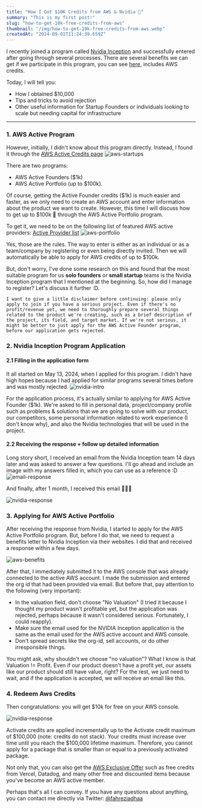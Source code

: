 ```yaml
---
title: "How I Got $10K Credits from AWS & Nvidia 🤯"
summary: "This is my first post!"
slug: "how-to-get-10k-free-credits-from-aws"
thumbnail: "/img/how-to-get-10k-free-credits-from-aws.webp"
createdAt: "2024-09-01T11:24:39.659Z"
---
```


I recently joined a program called [Nvidia Inception](https://www.nvidia.com/en-us/startups) and successfully entered after going through several processes. There are several benefits we can get if we participate in this program, you can see [here](https://www.nvidia.com/en-us/startups/?deeplink=expertise-faq--2#expertise-faq-item-22b9adb3d1), includes AWS credits.

Today, I will tell you:

- How I obtained $10,000
- Tips and tricks to avoid rejection
- Other useful information for Startup Founders or individuals looking to scale but needing capital for infrastructure
---
### 1. AWS Active Program

However, initially, I didn't know about this program directly. Instead, I found it through the [AWS Active Credits page](https://aws.amazon.com/startups/credits) 
![aws-startups](/img/aws-active.webp "")

There are two programs: 
- AWS Active Founders ($1k)
- AWS Active Portfolio (up to $100k). 

Of course, getting the Active Founder credits ($1k) is much easier and faster, as we only need to create an AWS account and enter information about the product we want to create.
However, this time I will discuss how to get up to $100k 👑 through the AWS Active Portfolio program. 

To get it, we need to be on the following list of featured AWS active providers: [Active Provider list](https://aws.amazon.com/activate/portfolio-detail/)
![aws-portfolio](/img/aws-active-featured.webp "")

Yes, those are the rules. The way to enter is either as an individual or as a team/company by registering or even being directly invited. Then we will automatically be able to apply for AWS credits of up to $100k.

But, don't worry, I've done some research on this and found that the most suitable program for us **solo founders** or **small startup** teams is the Nvidia Inception program that I mentioned at the beginning. So, how did I manage to register? Let's discuss it further :D.

`I want to give a little disclaimer before continuing: please only apply to join if you have a serious project. Even if there's no profit/revenue yet, we need to thoroughly prepare several things related to the product we're creating, such as a brief description of the project, its field, and target market. If we're not serious, it might be better to just apply for the AWS Active Founder program, before our application gets rejected.`

### 2. Nvidia Inception Program Application

#### 2.1 Filling in the application form

It all started on May 13, 2024, when I applied for this program. I didn't have high hopes because I had applied for similar programs several times before and was mostly rejected.
![nvidia-intro](/img/13th-may-email.png "")

For the application process, it's actually similar to applying for AWS Active Founder ($1k). We're asked to fill in personal data, project/company profile such as problems & solutions that we are going to solve with our product, our competitors, some personal information related to work experience (I don't know why), and also the Nvidia technologies that will be used in the project.

#### 2.2 Receiving the response + follow up detailed information

Long story short, I received an email from the Nvidia Inception team 14 days later and was asked to answer a few questions. I'll go ahead and include an image with my answers filled in, which you can use as a reference :D
![email-response](/img/email-response.png "")

And finally, after 1 month, I received this email 🎉🎉🎉

![nvidia-response](/img/nvidia-response.png "")

### 3. Applying for AWS Active Portfolio

After receiving the response from Nvidia, I started to apply for the AWS Active Portfolio program. But, before I do that, we need to request a benefits letter to Nvidia Inception via their websites. I did that and received a response within a few days.

![aws-benefits](/img/nvidia-inception-benefits.png "")

After that, I immediately submitted it to the AWS console that was already connected to the active AWS account. I made the submission and entered the org id that had been provided via email. But before that, pay attention to the following (very important):

- In the valuation field, don't choose "No Valuation" (I tried it because I thought my product wasn't profitable yet, but the application was rejected, perhaps because it wasn't considered serious. Fortunately, I could reapply).
- Make sure the email used for the NVIDIA Inception application is the same as the email used for the AWS active account and AWS console.
- Don't spread secrets like the org-id, sell accounts, or do other irresponsible things.

You might ask, why shouldn't we choose "no valuation"? What I know is that Valuation != Profit. Even if our product doesn't have a profit yet, our assets like our product should still have value, right?
For the rest, we just need to wait, and if the application is accepted, we will receive an email like this.


### 4. Redeem Aws Credits

Then congratulations: you will get $10k for free on your AWS console.

![nvidia-response](/img/aws-response-credits.png "")

Activate credits are applied incrementally up to the Activate credit maximum of $100,000 (note: credits do not stack). Your credits must increase over time until you reach the $100,000 lifetime maximum. Therefore, you cannot apply for a package that is smaller than or equal to a previously activated package. 

Not only that, you can also get the [AWS Exclusive Offer](https://aws.amazon.com/startups/learn/aeo) such as free credits from Vercel, Datadog, and many other free and discounted items because you've become an AWS active member.

Perhaps that's all I can convey. If you have any questions about anything, you can contact me directly via Twitter: [@fahreziadhaa](https://twitter.com/fahreziadhaa)